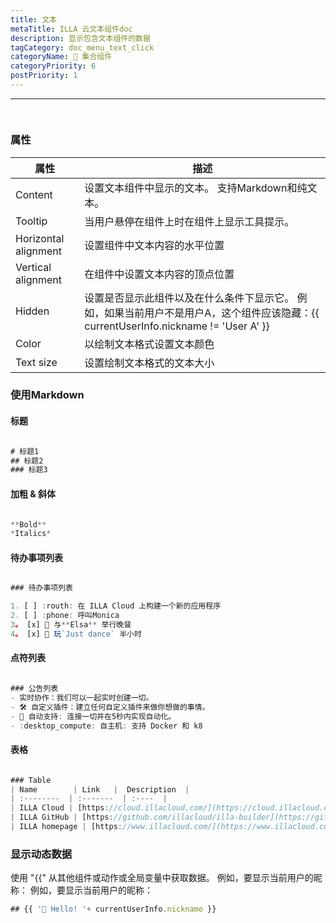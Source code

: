 ```yaml
---
title: 文本
metaTitle: ILLA 云文本组件doc
description: 显示包含文本组件的数据
tagCategory: doc_menu_text_click
categoryName: 🧬 集合组件
categoryPriority: 6
postPriority: 1
---
```


* * *

## <Heading hidden>文本</Heading>

<img src='https://cdn.illacloud.com/official-website/img/docs/assemble/text1.png' alt="" />

### 属性

| 属性                   | 描述                                                                                       |
| -------------------- | ---------------------------------------------------------------------------------------- |
| Content              | 设置文本组件中显示的文本。 支持Markdown和纯文本。                                                            |
| Tooltip              | 当用户悬停在组件上时在组件上显示工具提示。                                                                    |
| Horizontal alignment | 设置组件中文本内容的水平位置                                                                           |
| Vertical alignment   | 在组件中设置文本内容的顶点位置                                                                          |
| Hidden               | 设置是否显示此组件以及在什么条件下显示它。 例如，如果当前用户不是用户A，这个组件应该隐藏：{{ currentUserInfo.nickname != 'User A' }} |
| Color                | 以绘制文本格式设置文本颜色                                                                            |
| Text size            | 设置绘制文本格式的文本大小                                                                            |

### 使用Markdown

#### 标题

<img src='https://cdn.illacloud.com/official-website/img/docs/assemble/text2.png' alt="" />

```jsx
# 标题1
## 标题2
### 标题3
```

#### 加粗 & 斜体

<img src='https://cdn.illacloud.com/official-website/img/docs/assemble/text3.png' alt="" />

```jsx
**Bold**
*Italics*
```

#### 待办事项列表

<img src='https://cdn.illacloud.com/official-website/img/docs/assemble/text4.png' alt="" />

```jsx
### 待办事项列表

1. [ ] :routh: 在 ILLA Cloud 上构建一个新的应用程序
2. [ ] :phone: 呼叫Monica
3。 [x] 🍷 与**Elsa** 举行晚餐
4。 [x] 💃 玩`Just dance` 半小时
```

#### 点符列表

<img src='https://cdn.illacloud.com/official-website/img/docs/assemble/text5.png' alt="" />

```jsx
### 公告列表
- 实时协作：我们可以一起实时创建一切。
- 🛠️ 自定义插件：建立任何自定义插件来做你想做的事情。
- 🤖 自动支持: 连接一切并在5秒内实现自动化。
- :desktop_compute: 自主机: 支持 Docker 和 k8
```

#### 表格

<img src='https://cdn.illacloud.com/official-website/img/docs/assemble/text6.png' alt="" />

```jsx
### Table
| Name        | Link   |  Description  |
| :--------  | :-------  | :----  |
| ILLA Cloud | [https://cloud.illacloud.com/](https://cloud.illacloud.com/) |Build apps on ILLA Cloud|
| ILLA GitHub | [https://github.com/illacloud/illa-builder](https://github.com/illacloud/illa-builder) |Star us on GitHub|
| ILLA homepage | [https://www.illacloud.com/](https://www.illacloud.com/) |ILLA Cloud Offical website
```

### 显示动态数据

使用 "{{" 从其他组件或动作或全局变量中获取数据。 例如，要显示当前用户的昵称： 例如，要显示当前用户的昵称：

```jsx
## {{ '👋 Hello! '+ currentUserInfo.nickname }}
```
